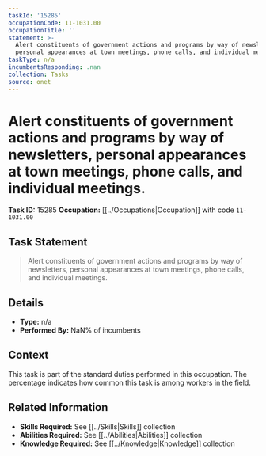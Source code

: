 ```yaml
---
taskId: '15285'
occupationCode: 11-1031.00
occupationTitle: ''
statement: >-
  Alert constituents of government actions and programs by way of newsletters,
  personal appearances at town meetings, phone calls, and individual meetings.
taskType: n/a
incumbentsResponding: .nan
collection: Tasks
source: onet
---
```

# Alert constituents of government actions and programs by way of newsletters, personal appearances at town meetings, phone calls, and individual meetings.

**Task ID:** 15285
**Occupation:** [[../Occupations|Occupation]] with code `11-1031.00`

## Task Statement

> Alert constituents of government actions and programs by way of newsletters, personal appearances at town meetings, phone calls, and individual meetings.

## Details

- **Type:** n/a
- **Performed By:** NaN% of incumbents

## Context

This task is part of the standard duties performed in this occupation. The percentage indicates how common this task is among workers in the field.

## Related Information

- **Skills Required:** See [[../Skills|Skills]] collection
- **Abilities Required:** See [[../Abilities|Abilities]] collection
- **Knowledge Required:** See [[../Knowledge|Knowledge]] collection
